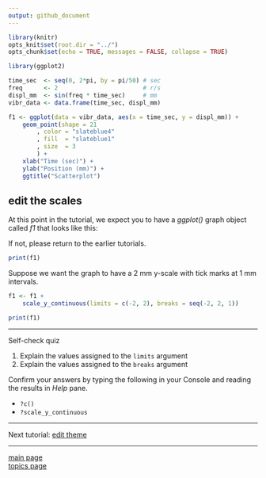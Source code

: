 ```yaml
---
output: github_document
---
```


```r
library(knitr)
opts_knit$set(root.dir = "../")
opts_chunk$set(echo = TRUE, messages = FALSE, collapse = TRUE)

library(ggplot2)

time_sec  <- seq(0, 2*pi, by = pi/50) # sec
freq      <- 2                        # r/s
displ_mm  <- sin(freq * time_sec)     # mm
vibr_data <- data.frame(time_sec, displ_mm)

f1 <- ggplot(data = vibr_data, aes(x = time_sec, y = displ_mm)) +
	geom_point(shape = 21
		, color = "slateblue4"
		, fill  = "slateblue1"
		, size  = 3
		) +
	xlab("Time (sec)") + 
	ylab("Position (mm)") +
	ggtitle("Scatterplot")

```

## edit the scales

At this point in the tutorial, we expect you to have a *ggplot()* graph object called *f1* that looks like this: 

If not, please return to the earlier tutorials. 

```r
print(f1)
```

Suppose we want the graph to have a 2 mm y-scale with tick marks at 1 mm intervals. 

```r
f1 <- f1 +
	scale_y_continuous(limits = c(-2, 2), breaks = seq(-2, 2, 1))

print(f1)
```

---

Self-check quiz

1. Explain the values assigned to the `limits` argument  
2. Explain the values assigned to the `breaks` argument  

Confirm your answers by typing the following in your Console and reading the results in *Help* pane.  

- `?c()` 
- `?scale_y_continuous`


---


Next tutorial: [edit theme](tut-0308_edit-theme.md)

---

[main page](../README.md)<br> 
[topics page](../README-by-topic.md)
